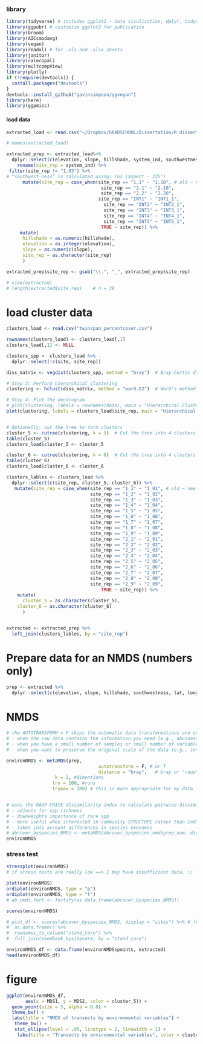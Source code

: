 
### library
```r

library(tidyverse) # includes ggplot2 - data visulization, dplyr, tidyr, readr, purr, tibble, stringr, forcats
library(ggpubr) # customize ggplot2 for publication
library(broom)
library(AICcmodavg)
library(vegan)
library(readxl) # for .xls and .xlsx sheets
library(janitor)
library(calecopal) 
library(multcompView)
library(plotly)
if (!require(devtools)) {
  install.packages("devtools")
}
devtools::install_github("gavinsimpson/ggvegan")
library(here)
library(ggpmisc)
```


#### load data

```r
extracted_load <- read.csv("~/Dropbox/GRADSCHOOL/Dissertation/R_dissertation/chaparraldegradation_2022/chaparraldegradation_2022/Extracted_Elevation_Slope_Aspect_Hillshade_20m.csv", header = TRUE, na.strings=c("","NA")) 

# names(extracted_load)

extracted_prep <- extracted_load%>% 
  dplyr::select(c(elevation, slope, hillshade, system_ind, southwestness, lat, long)) %>% # twi, fire history
    rename(site_rep = system_ind) %>% 
 filter(site_rep != "1.03") %>% 
# “southwest-ness” is calculated using: cos (aspect - 225°)
      mutate(site_rep = case_when(site_rep == "1.1" ~ "1.10", # old ~ new
                                   site_rep == "2.1" ~ "2.10",
                                   site_rep == "2.2" ~ "2.20",
                                  site_rep == "INT1" ~ "INT1_1",
                                    site_rep == "INT2" ~ "INT2_1",
                                    site_rep == "INT3" ~ "INT3_1",
                                    site_rep == "INT4" ~ "INT4_1",
                                    site_rep == "INT5" ~ "INT5_1",
                                   TRUE ~ site_rep)) %>% 
     mutate(
      hillshade = as.numeric(hillshade),
      elevation = as.integer(elevation),
      slope = as.numeric(slope),
      site_rep = as.character(site_rep)
      ) 

extracted_prep$site_rep <- gsub("\\.", "_", extracted_prep$site_rep)

# view(extracted)
# length(extracted$site_rep)    # n = 39
```

# load cluster data
```r
clusters_load <- read.csv("twinspan_percentcover.csv")

rownames(clusters_load) <- clusters_load[,1]
clusters_load[,1] <- NULL

clusters_spp <- clusters_load %>% 
  dplyr::select(!c(site, site_rep))

diss_matrix <- vegdist(clusters_spp, method = "bray")  # Bray-Curtis dissimilarity

# Step 3: Perform hierarchical clustering
clustering <- hclust(diss_matrix, method = "ward.D2")  # Ward's method

# Step 4: Plot the dendrogram
# plot(clustering, labels = rownames(data), main = "Hierarchical Clustering Dendrogram")
plot(clustering, labels = clusters_load$site_rep, main = "Hierarchical Clustering Dendrogram")


# Optionally, cut the tree to form clusters
cluster_5 <- cutree(clustering, k = 5)  # Cut the tree into 4 clusters
table(cluster_5)
clusters_load$cluster_5 <- cluster_5

cluster_6 <- cutree(clustering, k = 6)  # Cut the tree into 4 clusters
table(cluster_6)
clusters_load$cluster_6 <- cluster_6

clusters_lables <- clusters_load %>% 
  dplyr::select(c(site_rep, cluster_5, cluster_6)) %>% 
   mutate(site_rep = case_when(site_rep == "1_1" ~ "1_01", # old ~ new
                               site_rep == "1_2" ~ "1_02",
                               site_rep == "1_3" ~ "1_03",
                               site_rep == "1_4" ~ "1_04",
                               site_rep == "1_5" ~ "1_05",
                               site_rep == "1_6" ~ "1_06",
                               site_rep == "1_7" ~ "1_07",
                               site_rep == "1_8" ~ "1_08",
                               site_rep == "1_9" ~ "1_09",
                               site_rep == "2_1" ~ "2_01",
                               site_rep == "2_2" ~ "2_02",
                               site_rep == "2_3" ~ "2_03",
                               site_rep == "2_4" ~ "2_04",
                               site_rep == "2_5" ~ "2_05",
                               site_rep == "2_6" ~ "2_06",
                               site_rep == "2_7" ~ "2_07",
                               site_rep == "2_8" ~ "2_08",
                               site_rep == "2_9" ~ "2_09",
                                   TRUE ~ site_rep)) %>% 
    mutate(
      cluster_5 = as.character(cluster_5),
    cluster_6 = as.character(cluster_6)
      ) 


extracted <- extracted_prep %>% 
  left_join(clusters_lables, by = "site_rep")
```

# Prepare data for an NMDS (numbers only)

```r
prep <- extracted %>%  
  dplyr::select(c(elevation, slope, hillshade, southwestness, lat, long))
```


# NMDS
```r

# the AUTOTRANSFORM = F skips the automatic data transformations and uses the input data as is
# - when the raw data contains the information you need (e.g., abundance)
# - when you have a small number of samples or small number of variables
# - when you want to preserve the original scale of the data (e.g., interested in the absolute differences betwen two sets of measurements)

environNMDS <- metaMDS(prep,
                                  autotransform = F, # or T
                                  distance = "bray",   # bray or "raup"
                  k = 2, #dimentions
                 try = 100, #runs
                 trymax = 100) # this is more appropriate for my data


# uses the RAUP-CRICK dissimilarity index to calculate pairwise dissimilarities
# - adjusts for spp richness
# - downweights importance of rare spp 
# - more useful when interested in community STRUCTURE rather than individual species
# - takes into account differences in species evenness
# abcover_byspecies_NMDS <- metaMDS(abcover_byspecies_nmdsprep_num, distance = "raup") 
environNMDS
```

### stress test

```r
stressplot(environNMDS)
# if stress tests are really low ==> I may have insufficient data. :/

plot(environNMDS)
ordiplot(environNMDS, type = "p")
ordiplot(environNMDS, type = "t")
# ab_nmds.fort <- fortify(as.data.frame(abcover_byspecies_NMDS))
```



```r

scores(environNMDS)

# plot_df <- scores(abcover_byspecies_NMDS, display = "sites") %>% # from An's code
#  as.data.frame() %>%
#  rownames_to_column("stand_core") %>%
#  full_join(seedbank_bysitecore, by = "stand_core")

environNMDS_df <- data.frame(environNMDS$points, extracted) 
head(environNMDS_df)
```




# figure 

```r

ggplot(environNMDS_df,  
       aes(x = MDS1, y = MDS2, color = cluster_5)) +
  geom_point(size = 5, alpha = 0.8) +
  theme_bw() +
  labs(title = "NMDS of transects by environmental variables") +
   theme_bw() +
   stat_ellipse(level = .95, linetype = 2, linewidth = 1) +
    labs(title = "Transects by environmental variables", color = cluster_5)

```






